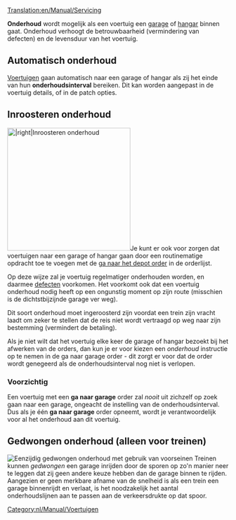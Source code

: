 [[Translation:en/Manual/Servicing]]

'''Onderhoud''' wordt mogelijk als een voertuig een [[nl/Manual/Depots|garage]] of [[nl/Manual/Depots|hangar]] binnen gaat. Onderhoud verhoogt de betrouwbaarheid (vermindering van defecten) en de levensduur van het voertuig.

==Automatisch onderhoud==
[[nl/Manual/Voertuigen|Voertuigen]] gaan automatisch naar een garage of hangar als zij het einde van hun '''onderhoudsinterval''' bereiken. Dit kan worden aangepast in de voertuig details, of in de patch opties. 

==Inroosteren onderhoud==
[[File:en/Manual/Scheduled servicing.png|thumb|280px||right|Inroosteren onderhoud]]Je kunt er ook voor zorgen dat voertuigen naar een garage of hangar gaan door een routinematige opdracht toe te voegen met de [[nl/Archive/Manual/Settings/Sta ga naar depot orders toe|ga naar het depot order]] in de orderlijst. 

Op deze wijze zal je voertuig regelmatiger onderhouden worden, en daarmee [[nl/Archive/Manual/Defecten|defecten]] voorkomen. Het voorkomt ook dat een voertuig onderhoud nodig heeft op een ongunstig moment op zijn route (misschien is de dichtstbijzijnde garage ver weg). 

Dit soort onderhoud moet ingeroosterd zijn voordat een trein zijn vracht laadt om zeker te stellen dat de reis niet wordt vertraagd op weg naar zijn bestemming (vermindert de betaling).

Als je niet wilt dat het voertuig elke keer de garage of hangar bezoekt bij het afwerken van de orders, dan kun je er voor kiezen een ''onderhoud'' instructie op te nemen in de ga naar garage order - dit zorgt er voor dat de order wordt genegeerd als de onderhoudsinterval nog niet is verlopen.

=== Voorzichtig ===

Een voertuig met een '''ga naar garage''' order zal ''nooit'' uit zichzelf op zoek gaan naar een garage, ongeacht de instelling van de onderhoudsinterval. Dus als je één '''ga naar garage''' order opneemt, wordt je verantwoordelijk voor al het onderhoud aan dit voertuig.

==Gedwongen onderhoud (alleen voor treinen)==
[[File:en/Manual/Forced servicing.png|thumb|right|Eenzijdig gedwongen onderhoud met gebruik van [[nl/Manual/Seinen#voorseinen|voorseinen]]]]
Treinen kunnen ''gedwongen'' een garage inrijden door de sporen op zo'n manier neer te leggen dat zij geen andere keuze hebben dan de garage binnen te rijden. Aangezien er geen merkbare afname van de snelheid is als een trein een garage binnenrijdt en verlaat, is het noodzakelijk het aantal onderhoudslijnen aan te passen aan de verkeersdrukte op dat spoor.

[[Category:nl/Manual/Voertuigen]]
